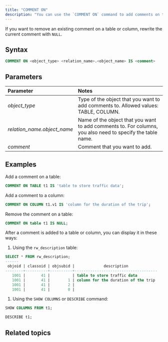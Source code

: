 ```yaml
---
title: "COMMENT ON"
description: "You can use the `COMMENT ON` command to add comments on tables or columns in RisingWave. Comments are stored as metadata of tables or columns."
---
```


If you want to remove an existing comment on a table or column, rewrite the current comment with `NULL`.

## Syntax

```sql
COMMENT ON <object_type> <relation_name>.<object_name> IS <comment>
```

## Parameters

| Parameter                     | Notes                                                                                                      |
| :---------------------------- | :--------------------------------------------------------------------------------------------------------- |
| _object\_type_                | Type of the object that you want to add comments to. Allowed values: TABLE, COLUMN.                        |
| _relation\_name.object\_name_ | Name of the object that you want to add comments to. For columns, you also need to specify the table name. |
| _comment_                     | Comment that you want to add.                                                                              |

## Examples

Add a comment on a table:

```sql
COMMENT ON TABLE t1 IS 'table to store traffic data';
```

Add a comment to a column:

```sql
COMMENT ON COLUMN t1.v1 IS 'column for the duration of the trip';
```

Remove the comment on a table:

```sql
COMMENT ON table t1 IS NULL;
```

After a comment is added to a table or column, you can display it in these ways:

1. Using the `rw_description` table:

```sql
SELECT * FROM rw_description;
------
 objoid | classoid | objsubid |             description
--------+----------+----------+-------------------------------------
   1001 |       41 |          | table to store traffic data
   1001 |       41 |        1 | column for the duration of the trip
   1001 |       41 |        2 |
   1001 |       41 |        0 |
```

1. Using the `SHOW COLUMNS` or `DESCRIBE` command:

```sql
SHOW COLUMNS FROM t1;
```

```sql
DESCRIBE t1;
```

## Related topics
<CardGroup>
  <Card title="DESCRIBE" icon="circle-info"
  iconType="solid" href="/docs/current/sql-describe/" horizontal/>
</CardGroup>

